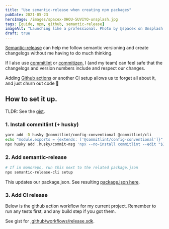 ```yaml
---
title: "Use semantic-release when creating npm packages"
pubDate: 2021-05-23
heroImage: /images/spacex-OHOU-5UVIYQ-unsplash.jpg
tags: [guide, npm, github, semantic-release]
imageAlt: "Launching like a professional. Photo by @spacex on Unsplash."
draft: true
---
```


[Semantic-release](https://semantic-release.gitbook.io/semantic-release/) can help me follow semantic versioning and create changelogs without me having to do much thinking.

If I also use [commitlint](https://github.com/conventional-changelog/commitlint) or [commitizen](https://github.com/commitizen/cz-cli), I (and my team) can feel safe that the changelogs and version numbers include and respect our changes.

Adding [Github actions](https://github.com/semantic-release/semantic-release/blob/master/docs/recipes/github-actions.md) or another CI setup allows us to forget all about it, and just churn out code 💌

## How to set it up.

TLDR: See the [gist](https://gist.github.com/tomfa/be73276aaa2d4f54f56da5f9d8fb092b).

### 1. Install commitlint (+ husky)

```bash
yarn add -D husky @commitlint/config-conventional @commitlint/cli
echo "module.exports = {extends: ['@commitlint/config-conventional']}" > commitlint.config.js
npx husky add .husky/commit-msg 'npx --no-install commitlint --edit "$1"'
```

### 2. Add semantic-release

```bash
# If in monorepo, run this next to the related package.json
npx semantic-release-cli setup
```

This updates our package.json. See resulting [package.json here](https://gist.github.com/tomfa/be73276aaa2d4f54f56da5f9d8fb092b#file-package-json).

### 3. Add CI release

Below is the github action workflow for my current project. Remember to run any tests first, and any build step if you got them.

See gist for [.github/workflows/release.sdk](https://gist.github.com/tomfa/be73276aaa2d4f54f56da5f9d8fb092b#file-github_slash_workflows_slash_release-sdk).
